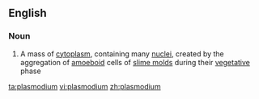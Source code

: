 {{see|Plasmodium}}
==English==

===Noun===
{{en-noun|plasmodia}}

#{{biology}} A mass of [[cytoplasm]], containing many [[nucleus|nuclei]], created by the aggregation of [[amoeboid]] cells of [[slime mold]]s during their [[vegetative]] phase

[[ta:plasmodium]]
[[vi:plasmodium]]
[[zh:plasmodium]]